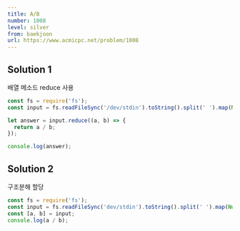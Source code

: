 ```yaml
---
title: A/B
number: 1008
level: silver
from: baekjoon
url: https://www.acmicpc.net/problem/1008
---
```


## Solution 1

배열 메소드 reduce 사용

```js
const fs = require('fs');
const input = fs.readFileSync('/dev/stdin').toString().split(' ').map(Number);

let answer = input.reduce((a, b) => {
  return a / b;
});

console.log(answer);
```

## Solution 2

구조분해 할당

```js
const fs = require('fs');
const input = fs.readFileSync('dev/stdin').toString().split(' ').map(Number);
const [a, b] = input;
console.log(a / b);
```
